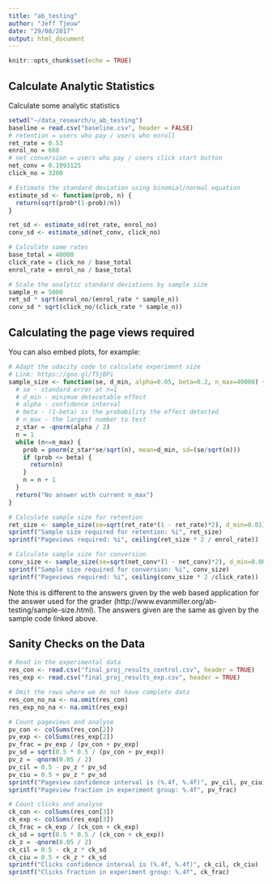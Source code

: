 ```yaml
---
title: "ab_testing"
author: "Jeff Tjeuw"
date: "29/08/2017"
output: html_document
---
```


```r
knitr::opts_chunk$set(echo = TRUE)
```

## Calculate Analytic Statistics

Calculate some analytic statistics

```r
setwd("~/data_research/u_ab_testing")
baseline = read.csv("baseline.csv", header = FALSE)
# retention = users who pay / users who enroll
ret_rate = 0.53
enrol_no = 660
# net conversion = users who pay / users click start button
net_conv = 0.1093125
click_no = 3200

# Estimate the standard deviation using binomial/normal equation
estimate_sd <- function(prob, n) {
  return(sqrt(prob*(1-prob)/n))
}

ret_sd <- estimate_sd(ret_rate, enrol_no)
conv_sd <- estimate_sd(net_conv, click_no)

# Calculate some rates
base_total = 40000
click_rate = click_no / base_total
enrol_rate = enrol_no / base_total

# Scale the analytic standard deviations by sample size
sample_n = 5000
ret_sd * sqrt(enrol_no/(enrol_rate * sample_n))
conv_sd * sqrt(click_no/(click_rate * sample_n))
```

## Calculating the page views required

You can also embed plots, for example:

```r
# Adapt the udacity code to calculate experiment size
# Link: https://goo.gl/T5jBPi
sample_size <- function(se, d_min, alpha=0.05, beta=0.2, n_max=40000) {
  # se - standard error at n=1
  # d_min - minimum detecetable effect
  # alpha - confidence interval
  # beta - (1-beta) is the probability the effect detected
  # n_max - the largest number to test
  z_star = -qnorm(alpha / 2)
  n = 1
  while (n<=n_max) {
    prob = pnorm(z_star*se/sqrt(n), mean=d_min, sd=(se/sqrt(n)))
    if (prob <= beta) {
      return(n)
    }
    n = n + 1
  }
  return("No answer with current n_max")
}

# Calculate sample size for retention
ret_size <- sample_size(se=sqrt(ret_rate*(1 - ret_rate)*2), d_min=0.01)
sprintf("Sample size required for retention: %i", ret_size)
sprintf("Pageviews required: %i", ceiling(ret_size * 2 / enrol_rate))

# Calculate sample size for conversion
conv_size <- sample_size(se=sqrt(net_conv*(1 - net_conv)*2), d_min=0.0075)
sprintf("Sample size required for conversion: %i", conv_size)
sprintf("Pageviews required: %i", ceiling(conv_size * 2 /click_rate))
```
Note this is different to the answers given by the web based application for the answer used for the grader (http://www.evanmiller.org/ab-testing/sample-size.html).
The answers given are the same as given by the sample code linked above.

## Sanity Checks on the Data

```r
# Read in the experimental data
res_con <- read.csv("final_proj_results_control.csv", header = TRUE)
res_exp <- read.csv("final_proj_results_exp.csv", header = TRUE)

# Omit the rows where we do not have complete data
res_con_no_na <- na.omit(res_con)
res_exp_no_na <- na.omit(res_exp)

# Count pageviews and analyse
pv_con <- colSums(res_con[2])
pv_exp <- colSums(res_exp[2])
pv_frac = pv_exp / (pv_con + pv_exp)
pv_sd = sqrt(0.5 * 0.5 / (pv_con + pv_exp))
pv_z = -qnorm(0.05 / 2)
pv_cil = 0.5 - pv_z * pv_sd
pv_ciu = 0.5 + pv_z * pv_sd
sprintf("Pageview confidence interval is (%.4f, %.4f)", pv_cil, pv_ciu)
sprintf("Pageview fraction in experiment group: %.4f", pv_frac)

# Count clicks and analyse
ck_con <- colSums(res_con[3])
ck_exp <- colSums(res_exp[3])
ck_frac = ck_exp / (ck_con + ck_exp)
ck_sd = sqrt(0.5 * 0.5 / (ck_con + ck_exp))
ck_z = -qnorm(0.05 / 2)
ck_cil = 0.5 - ck_z * ck_sd
ck_ciu = 0.5 + ck_z * ck_sd
sprintf("Clicks confidence interval is (%.4f, %.4f)", ck_cil, ck_ciu)
sprintf("Clicks fraction in experiment group: %.4f", ck_frac)
```

